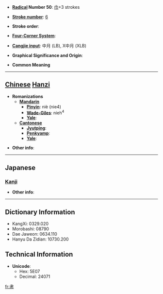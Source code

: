 * '''[[Wiktionary:Chinese radical index| Radical]] Number 50''': [[Wiktionary:Chinese radical index 巾|巾]]+3 strokes

* '''[[Wiktionary:Chinese total strokes index|Stroke number]]''': [[Wiktionary:Chinese total strokes index 6|6]]

* '''Stroke order''': 

* '''[[Wiktionary:Chinese four corner index|Four-Corner System]]''': 

* '''[[Wiktionary:Chinese Cangjie index|Cangjie input]]''': 中月 (LB), X中月 (XLB)

* '''Graphical Significance and Origin''': 

* '''Common Meaning'''

----

== [[Chinese]] [[Hanzi]] ==

* '''Romanizations'''
** '''[[Mandarin]]'''
*** '''[[Pinyin]]''': niè (nie4)
*** '''[[Wade-Giles]]''': nieh<sup>4</sup>
*** '''[[Yale]]''': 
** '''[[Cantonese]]'''
*** '''[[Jyutping]]''':
*** '''[[Penkyamp]]''': 
*** '''[[Yale]]''': 

* '''Other info''': 

----

==Japanese==
===[[Kanji]]===
{{kanji|on readings=[[でん]] (den), [[にょう]] (nyō)|kun readings=[[てわざがすばやい]] (tewazagasubayai)}}

* '''Other info''':  

----

== Dictionary Information ==

* KangXi: 0329.020
* Morobashi: 08790
* Dae Jaweon: 0634.110
* Hanyu Da Zidian: 10730.200

== Technical Information ==

* '''Unicode''':
** Hex: 5E07
** Decimal: 24071

[[fr:帇]]
